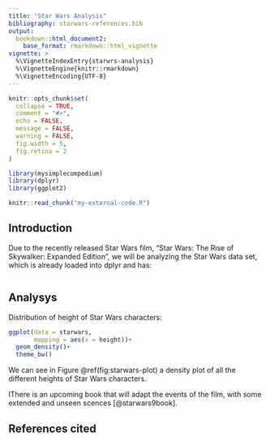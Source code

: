 ```yaml
---
title: "Star Wars Analysis"
bibliography: starwars-references.bib
output: 
  bookdown::html_document2:
    base_format: rmarkdown::html_vignette
vignette: >
  %\VignetteIndexEntry{starwrs-analysis}
  %\VignetteEngine{knitr::rmarkdown}
  %\VignetteEncoding{UTF-8}
---
```




```r
knitr::opts_chunk$set(
  collapse = TRUE,
  comment = "#>",
  echo = FALSE,
  message = FALSE,
  warning = FALSE,
  fig.width = 5,
  fig.retina = 2
)
```

```r
library(mysimplecompedium)
library(dplyr)
library(ggplot2)
```

```r
knitr::read_chunk("my-external-code.R") 
```


## Introduction
Due to the recently released Star Wars film, "Star Wars: The Rise of Skywalker: Expanded Edition", we will be analyzing the Star Wars data set, which is already loaded into dplyr and has:

```r
``` 


## Analysys
Distribution of height of Star Wars characters:

```r
ggplot(data = starwars,
       mapping = aes(x = height))+
  geom_density()+
  theme_bw()
```

We can see in Figure \@ref(fig:starwars-plot) a density plot of all the different heights of Star Wars characters.


IThere is an upcoming book that will adapt the events of the film, with some extended and unseen scences [@starwars9book].

## References cited